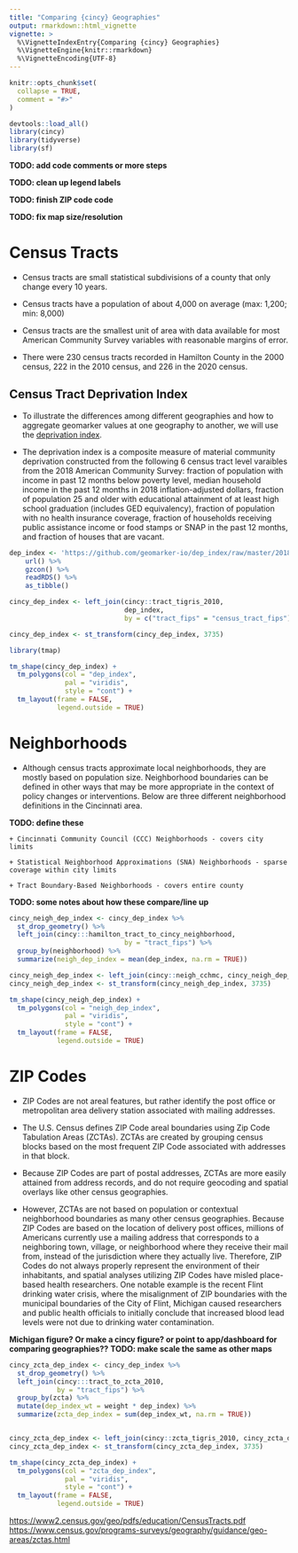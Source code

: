 ```yaml
---
title: "Comparing {cincy} Geographies"
output: rmarkdown::html_vignette
vignette: >
  %\VignetteIndexEntry{Comparing {cincy} Geographies}
  %\VignetteEngine{knitr::rmarkdown}
  %\VignetteEncoding{UTF-8}
---
```


```r
knitr::opts_chunk$set(
  collapse = TRUE,
  comment = "#>"
)
```

```r
devtools::load_all()
library(cincy)
library(tidyverse)
library(sf)
```

**TODO: add code comments or more steps**

**TODO: clean up legend labels**

**TODO: finish ZIP code code**

**TODO: fix map size/resolution**

# Census Tracts

-   Census tracts are small statistical subdivisions of a county that only change every 10 years.

-   Census tracts have a population of about 4,000 on average (max: 1,200; min: 8,000)

-   Census tracts are the smallest unit of area with data available for most American Community Survey variables with reasonable margins of error.

-   There were 230 census tracts recorded in Hamilton County in the 2000 census, 222 in the 2010 census, and 226 in the 2020 census.

## Census Tract Deprivation Index

-   To illustrate the differences among different geographies and how to aggregate geomarker values at one geography to another, we will use the [deprivation index](geomarker-io/dep_index).

-   The deprivation index is a composite measure of material community deprivation constructed from the following 6 census tract level varaibles from the 2018 American Community Survey: fraction of population with income in past 12 months below poverty level, median household income in the past 12 months in 2018 inflation-adjusted dollars, fraction of population 25 and older with educational attainment of at least high school graduation (includes GED equivalency), fraction of population with no health insurance coverage, fraction of households receiving public assistance income or food stamps or SNAP in the past 12 months, and fraction of houses that are vacant.

```r
dep_index <- 'https://github.com/geomarker-io/dep_index/raw/master/2018_dep_index/ACS_deprivation_index_by_census_tracts.rds' %>% 
    url() %>% 
    gzcon() %>% 
    readRDS() %>% 
    as_tibble()

cincy_dep_index <- left_join(cincy::tract_tigris_2010, 
                             dep_index, 
                             by = c("tract_fips" = "census_tract_fips"))

cincy_dep_index <- st_transform(cincy_dep_index, 3735)

library(tmap)

tm_shape(cincy_dep_index) +
  tm_polygons(col = "dep_index", 
              pal = "viridis", 
              style = "cont") +
  tm_layout(frame = FALSE, 
            legend.outside = TRUE)
```

# Neighborhoods

-   Although census tracts approximate local neighborhoods, they are mostly based on population size. Neighborhood boundaries can be defined in other ways that may be more appropriate in the context of policy changes or interventions. Below are three different neighborhood definitions in the Cincinnati area.

**TODO: define these**

    + Cincinnati Community Council (CCC) Neighborhoods - covers city limits

    + Statistical Neighborhood Approximations (SNA) Neighborhoods - sparse coverage within city limits

    + Tract Boundary-Based Neighborhoods - covers entire county

**TODO: some notes about how these compare/line up**

```r
cincy_neigh_dep_index <- cincy_dep_index %>% 
  st_drop_geometry() %>% 
  left_join(cincy:::hamilton_tract_to_cincy_neighborhood, 
                             by = "tract_fips") %>% 
  group_by(neighborhood) %>% 
  summarize(neigh_dep_index = mean(dep_index, na.rm = TRUE))

cincy_neigh_dep_index <- left_join(cincy::neigh_cchmc, cincy_neigh_dep_index, by = "neighborhood")
cincy_neigh_dep_index <- st_transform(cincy_neigh_dep_index, 3735)

tm_shape(cincy_neigh_dep_index) +
  tm_polygons(col = "neigh_dep_index", 
              pal = "viridis", 
              style = "cont") +
  tm_layout(frame = FALSE, 
            legend.outside = TRUE)
```

# ZIP Codes

-   ZIP Codes are not areal features, but rather identify the post office or metropolitan area delivery station associated with mailing addresses. 

-   The U.S. Census defines ZIP Code areal boundaries using Zip Code Tabulation Areas (ZCTAs). ZCTAs are created by grouping census blocks based on the most frequent ZIP Code associated with addresses in that block.

- Because ZIP Codes are part of postal addresses, ZCTAs are more easily attained from address records, and do not require geocoding and spatial overlays like other census geographies.

-   However, ZCTAs are not based on population or contextual neighborhood boundaries as many other census geographies. Because ZIP Codes are based on the location of delivery post offices, millions of Americans currently use a mailing address that corresponds to a neighboring town, village, or neighborhood where they receive their mail from, instead of the jurisdiction where they actually live. Therefore, ZIP Codes do not always properly represent the environment of their inhabitants, and spatial analyses utilizing ZIP Codes have misled place-based health researchers. One notable example is the recent Flint drinking water crisis, where the misalignment of ZIP boundaries with the municipal boundaries of the City of Flint, Michigan caused researchers and public health officials to initially conclude that increased blood lead levels were not due to drinking water contamination.

**Michigan figure? Or make a cincy figure? or point to app/dashboard for comparing geographies??**
**TODO: make scale the same as other maps**

```r
cincy_zcta_dep_index <- cincy_dep_index %>% 
  st_drop_geometry() %>% 
  left_join(cincy:::tract_to_zcta_2010, 
            by = "tract_fips") %>% 
  group_by(zcta) %>% 
  mutate(dep_index_wt = weight * dep_index) %>% 
  summarize(zcta_dep_index = sum(dep_index_wt, na.rm = TRUE))


cincy_zcta_dep_index <- left_join(cincy::zcta_tigris_2010, cincy_zcta_dep_index, by = "zcta")
cincy_zcta_dep_index <- st_transform(cincy_zcta_dep_index, 3735)

tm_shape(cincy_zcta_dep_index) +
  tm_polygons(col = "zcta_dep_index", 
              pal = "viridis", 
              style = "cont") +
  tm_layout(frame = FALSE, 
            legend.outside = TRUE)
```


<https://www2.census.gov/geo/pdfs/education/CensusTracts.pdf> 
<https://www.census.gov/programs-surveys/geography/guidance/geo-areas/zctas.html>
